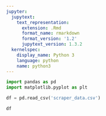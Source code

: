```yaml
---
jupyter:
  jupytext:
    text_representation:
      extension: .Rmd
      format_name: rmarkdown
      format_version: '1.2'
      jupytext_version: 1.3.2
  kernelspec:
    display_name: Python 3
    language: python
    name: python3
---
```


```python
import pandas as pd
import matplotlib.pyplot as plt

```

```python
df = pd.read_csv('scraper_data.csv')
```

```python
df
```

```python

```
